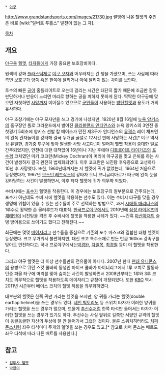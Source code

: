  * [[야구]]

http://www.grandstandsports.com/images/21730.jpg
짤방에 나온 헬멧의 주인은 바로 [wiki:"알버트 푸홀스" 발전이 없는 그 자].

[[목차]]
== 개요 ==
[[야구]]용 [[헬멧]], [[타자]]들에게 가장 중요한 보호장비이다.

원색의 강화 [[플라스틱]]제로 [[야구 모자]]와 어우러지는 긴 챙을 가졌으며, 쓰는 사람에 따라 측면 보호구가 양쪽 혹은 한쪽에 달리거나 아예 달리지 않는 차이를 보인다.

투수의 빠른 [[공]]이 홈플레이트로 오는데 걸리는 시간은 대단히 짧기 때문에 조금만 잘못 판단하거나 반응이 느리면 머리로 향하는 공을 피하지 못하게 된다. 딱딱한 야구공에 맞으면 자칫하면 [[사망]]까지 이어질수 있으므로 [[군인]]들이 사용하는 [[방탄헬멧]]과 용도가 거의 유사하다. 

야구 초창기에는 야구 모자만을 쓰고 경기에 나섰지만, 1920년 8월 16일에 [[뉴욕 양키스]]의 홈구장인 폴로 그라운드에서 벌어진 [[클리블랜드 인디언스]]와 뉴욕 양키스의 3연전 중 첫경기 5회초에 양키스 선발 칼 메이스가 던진 제3구가 인디언스의 [[유격수]] 레이 채프먼의 왼쪽 관자놀이를 강타해 결국 두개골 골절로 12시간 만에 사망하는 사건[* 야구 역사상 유일한, 경기중 투구에 맞아 발생한 사망 사고다.]이 벌어져 헬멧 착용이 중대한 일로 간주되었지만, 안전에 대한 대책없이 16년이나 지난 후에야 [[디트로이트 타이거즈]]의 [[포수]]겸 코치였던 미키 코크란(Mickey Cochran)이 머리에 야구공을 맞고 은퇴를 하는 사건이 발생하자 결국 완전히 법제화되었다. 이후 코크란은 뇌진탕 후유증으로 고생하다 10년 후 사망했다. 또한, 1960년대까지는 저 헬멧에 귀가 없었는데, 1964년 처음으로 등장했다가, 1967년 [[보스턴 레드삭스]]의 강타자 토니 코니글리아로가 타구에 왼쪽 눈을 강타당하는 사건이 발생하면서, 이후 타자 헬멧에 귀가 의무화 되었다.

수비시에는 [[포수]]가 헬멧을 착용한다. 이 경우에는 보호장구의 일부분으로 간주되는데, 포수가 아닌데도 수비 시에 헬멧을 착용하는 선수도 있다. 이는 수비시 타구를 맞을 경우 생명에 위험이 있을 수 있는 선수들이 주로 선택하는 방법으로, 과거 [[시애틀 매리너스]]의 1루수로 활약한 존 올러루드가 대표적. [[한국프로야구]]에서도 2010년에 [[삼성 라이온즈]]의 [[채태인]]이 뇌진탕을 겪은 후 수비시에 헬멧을 착용한 사례가 있다. ~~간혹 [[마산아재]]의 술병 방어용으로 쓰이기도 했다고 전해진다.~~

최근에는 몇몇 [[메이저리그]] 선수들을 중심으로 기존의 포수 마스크와 결합한 대형 헬멧이 등장했다. 크고 무거워서 불편하지만, 대신 크고 특수소재로 만든 만큼 160km 강속구를 맞아도 안전하다고. 국내 프로야구에서는[[박경완]], [[차일목]], [[최경철]] 등이 이 헬멧을 착용한다.

그리고 야구 헬멧은 더 이상 선수들만의 전유물이 아니다. 2007년 한때 [[현대 유니콘스]]의 용병으로 뛰던 스캇 쿨바의 동생인 마이크 쿨바가 마이너리그에서 1루 코치로 활동하던중 파울 타구에 머리를 맞아 숨지는 사건이 발생하면서 2008년부터는 1루와 3루 코치도 의무적으로 헬멧을 착용하도록 메이저리그 규정이 개정되었다. 또한 [[KBO]] 역시 2011년 시즌부터 베이스 코치의 헬멧 착용을 의무화하였다.

대부분의 헬멧은 한쪽 귀만 가리는 헬멧을 쓰지만, 양 귀를 가리는 헬멧(double earflap helmet)을 쓰는 경우도 있다. [[셰인 빅토리노]] 등 스위치 타자가 이러한 양귀를 가리는 헬멧을 쓰는 경우가 많으며, 드물게 [[추신수]]처럼 한쪽 타석만 들어서는 타자가 이러한 헬멧을 쓰는 경우가 있기도 하다. 추신수는 사실 앞뒤로 길쭉한 서양인 규격의 헬멧이 동글동글한 자신의 두상에 잘 안 들어가서 그랬던 것이다. 물론 스위치히터라도 [[치퍼 존스]]처럼 좌우 타석마다 두개의 헬멧을 쓰는 경우도 있고.[* 참고로 치퍼 존스는 배트도 좌우 타석에 따라 다른 배트를 사용한다.]

== 참고 ==
 * [[검투사 헬멧]]
 * [[박한이]]
